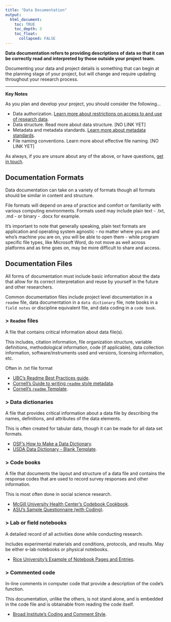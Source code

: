 ```yaml
---
title: "Data Documentation"
output:
  html_document:
    toc: TRUE
    toc_depth: 3
    toc_float:
      collapsed: FALSE
---
```


<div class = "definition">
**Data documentation refers to providing descriptions of data so that it can be correctly read and interpreted by those outside your project team.**

Documenting your data and project details is something that can begin at the planning stage of your project, but will change and require updating throughout your research process.  
</div>

<hr />

<div class = "consideration">
**Key Notes**

As you plan and develop your project, you should consider the following...

* Data authorization. [Learn more about restrictions on access to and use of research data](c_authorization.html).
* Data structure. Read more about data structure.  [NO LINK YET]
* Metadata and metadata standards.  [Learn more about metadata standards](p_metadata.html).
* File naming conventions. Learn more about effective file naming. [NO LINK YET]

As always, if you are unsure about any of the above, or have questions, [get in touch](s_talk.html). 
</div>

## Documentation Formats
Data documentation can take on a variety of formats though all formats should be similar in content and structure.

File formats will depend on area of practice and comfort or familiarity with various computing environments. Formats used may include plain text - .txt, .md - or binary - .docx for example.

<div class ="note">
It's important to note that generally speaking, plain text formats are application and operating system agnostic - no matter where you are and who's machine you are on, you will be able to open them - while program specific file types, like Microsoft Word, do not move as well across platforms and as time goes on, may be more difficult to share and access.
</div>

## Documentation Files


All forms of documentation must include basic information about the data that allow for its correct interpretation and reuse by yourself in the future and other researchers.

Common documentation files include project level documentation in a `readme` file, data documentation in a `data dictionary` file, note books in a `field notes` or discipline equivalent file, and data coding in a `code book`.

### > `Readme` files

A file that contains critical information about data file(s).

This includes, citation information, file organization structure, variable definitions, methodological information, code (if applicable), data collection information, software/instruments used and versions, licensing information, etc.

Often in .txt file format

* [UBC’s Readme Best Practices guide](https://researchdata-06oct2014.sites.olt.ubc.ca/files/2020/04/QuickGuide_UBC_readme_v1.0_20200427.pdf).
* [Cornell's Guide to writing `readme` style metadata](https://data.research.cornell.edu/content/readme#introductory).
* [Cornell's `readme` Template](https://cornell.app.box.com/v/ReadmeTemplate).

### > Data dictionaries

A file that provides critical information about a data file by describing the names, definitions, and attributes of the data elements.

This is often created for tabular data, though it can be made for all data set formats.

* [OSF's How to Make a Data Dictionary](https://help.osf.io/hc/en-us/articles/360019739054-How-to-Make-a-Data-Dictionary#Variable-names).
* [USDA Data Dictionary - Blank Template](https://data.nal.usda.gov/data-dictionary-blank-template).

### > Code books

A file that documents the layout and structure of a data file and contains the response codes that are used to record survey responses and other information.

This is most often done in social science research.

* [McGill University Health Center's Codebook Cookbook](http://www.medicine.mcgill.ca/epidemiology/joseph/pbelisle/CodebookCookbook/CodebookCookbook.pdf).
* [ASU's Sample Questionnaire (with Coding)](http://www.public.asu.edu/~eagle/spssintro/esteem.htm).

### > Lab or field notebooks

A detailed record of all activities done while conducting research.

Includes experimental materials and conditions, protocols, and results. May be either e-lab notebooks or physical notebooks.

* [Rice University's Example of Notebook Pages and Entries](https://www.ruf.rice.edu/~bioslabs/tools/notebook/notebook_examples.html).


### > Commented code 

In-line comments in computer code that provide a description of the code's function.

This documentation, unlike the others, is not stand alone, and is embedded in the code file and is obtainable from reading the code itself.

* [Broad Institute's Coding and Comment Style](https://mitcommlab.mit.edu/broad/commkit/coding-and-comment-style/).